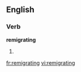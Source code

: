 ==English==

===Verb===
'''remigrating'''

# {{third-person singular of|[[remigrate]]}}

[[fr:remigrating]]
[[vi:remigrating]]